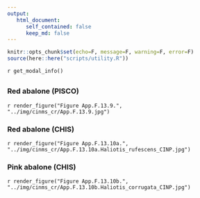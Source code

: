 ```yaml
---
output:
   html_document:
      self_contained: false
      keep_md: false
---
```



```r
knitr::opts_chunk$set(echo=F, message=F, warning=F, error=F)
source(here::here("scripts/utility.R"))
```

`r get_modal_info()`

## {.tabset}

### Red abalone (PISCO)

`r render_figure("Figure App.F.13.9.", "../img/cinms_cr/App.F.13.9.jpg")`

### Red abalone (CHIS)

`r render_figure("Figure App.F.13.10a.", "../img/cinms_cr/App.F.13.10a.Haliotis_rufescens_CINP.jpg")`

### Pink abalone (CHIS)

`r render_figure("Figure App.F.13.10b.", "../img/cinms_cr/App.F.13.10b.Haliotis_corrugata_CINP.jpg")`
